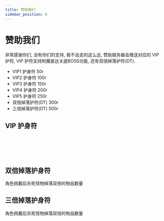 ```yaml
---
title: 赞助我们
sidebar_position: 6
---
```





# 赞助我们

非常感谢你们, 没有你们的支持, 我不会走的这么远, 赞助服务器会赠送对应的 VIP 护符, VIP 护符支持附魔直达关底BOSS功能, 还有双倍掉落护符(DT).

- VIP1 护身符 50r
- VIP2 护身符 100r
- VIP3 护身符 150r
- VIP4 护身符 200r
- VIP5 护身符 250r
- 双倍掉落护符(DT) 300r
- 三倍掉落护符(DT) 500r

## VIP 护身符

<ItemVip1 />

<br />

<ItemVip2 />

<br />

<ItemVip3 />

<br />

<ItemVip4 />
<br />

<ItemVip5 />

## 双倍掉落护身符

角色佩戴后杀死怪物掉落双倍的物品数量

<ItemDT2 />


## 三倍掉落护身符

角色佩戴后杀死怪物掉落双倍的物品数量

<ItemDT3 />
